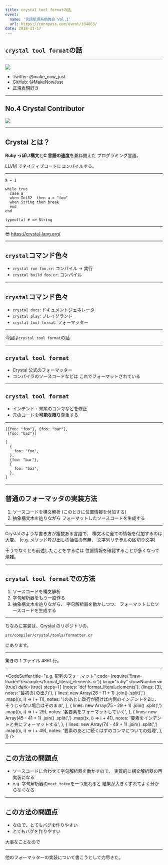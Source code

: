 ```yaml
---
title: crystal tool formatの話
event:
  name: '言語処理系勉強会 Vol.1'
  url: https://connpass.com/event/104863/
date: 2018-11-17
---
```






## `crystal tool format`の話

---

<img src={iconImage} />

- Twitter: @make_now_just
- GitHub: @MakeNowJust
- 正規表現好き

---

## No.4 Crystal Contributor

<img src={no4Image} />

---

## Crystal とは？

**Ruby っぽい構文**と**C 言語の速度**を兼ね備えた
プログラミング言語。

LLVM でネイティブコードにコンパイルする。

---

```crystal
a = 1

while true
  case a
  when Int32  then a = "foo"
  when String then break
  end
end

typeof(a) # => String
```

---

:sunglasses: https://crystal-lang.org/

---

## `crystal`コマンド色々

- `crystal run foo.cr`: コンパイル → 実行
- `crystal build foo.cr`: コンパイル

---

## `crystal`コマンド色々

- `crystal docs`: ドキュメントジェネレータ
- `crystal play`: プレイグランド
- `crystal tool format`: フォーマッター

---

今回は`crystal tool format`の話

---

## `crystal tool format`

- Crystal 公式のフォーマッター
- コンパイラのソースコードなどは
  これでフォーマットされている

---

## `crystal tool format`

- インデント・末尾のコンマなどを修正
- 元のコードを**可能な限り**尊重する

---


```crystal
[{foo: "foo"}, {foo: "bar"},
 {foo: "baz"}]
```

```crystal
[
  {
    foo: "foo",
  },
  {foo: "bar"},
  {
    foo: "baz",
  },
]
```

---

## **普通**のフォーマッタの実装方法

1. ソースコードを構文解析
   (このときに位置情報を付加する)
2. 抽象構文木を辿りながら
   フォーマットしたソースコードを生成する

---

Crystal のような書き方が複数ある言語で、
構文木に全ての情報を付加するのは大変。
(e.g. メソッド呼び出しの括弧の有無、
文字列リテラルの区切り文字)

そうでなくとも前述したことをするには
位置情報を確認することが多くなって煩雑。

---

## `crystal tool format`での方法

1. ソースコードを構文解析
2. 字句解析器をもう一度作る
3. 抽象構文木を辿りながら、
   字句解析器を動かしつつ、
   フォーマットしたソースコードを生成する

---

ちなみに実装は、Crystal のリポジトリの、

`src/compiler/crystal/tools/formatter.cr`

にあります。

---

驚きの 1 ファイル 4861 行。

---

<CodeSurfer
  title="e.g. 配列のフォーマット"
  code={require('!!raw-loader!./examples/format_literal_elements.cr')}
  lang="ruby"
  showNumbers={true}
  dark={true}
  steps={[
    {notes: 'def format_literal_elements'},
    {lines: [3], notes: '最初の`[`の出力'},
    {
      lines: new Array(28 - 11 + 1)
        .join()
        .split(',')
        .map((x, i) => i + 11),
      notes: '`[`のあとに改行が続けば内側のインデントを2に、そうじゃない場合はそのまま',
    },
    {
      lines: new Array(75 - 29 + 1)
        .join()
        .split(',')
        .map((x, i) => i + 29),
      notes: '各要素をフォーマットしていく',
    },
    {
      lines: new Array(45 - 41 + 1)
        .join()
        .split(',')
        .map((x, i) => i + 41),
      notes: '要素をインデントと共にフォーマットする',
    },
    {
      lines: new Array(74 - 49 + 1)
        .join()
        .split(',')
        .map((x, i) => i + 49),
      notes: '要素のあとに続くはずのコンマについての処理',
    },
  ]}
/>

---

## この方法の問題点

- ソースコードに合わせて字句解析器を動かすので、
  実質的に構文解析器の再実装になる
- e.g. 字句解析器の`next_token`を一つ忘れると
  結果が大きくずれてよく分からなくなる

---

## この方法の問題点

- なので、とてもバグを作りやすい
- とてもバグを作りやすい

大事なことなので

---

他のフォーマッターの実装について書こうとして力尽きた。

